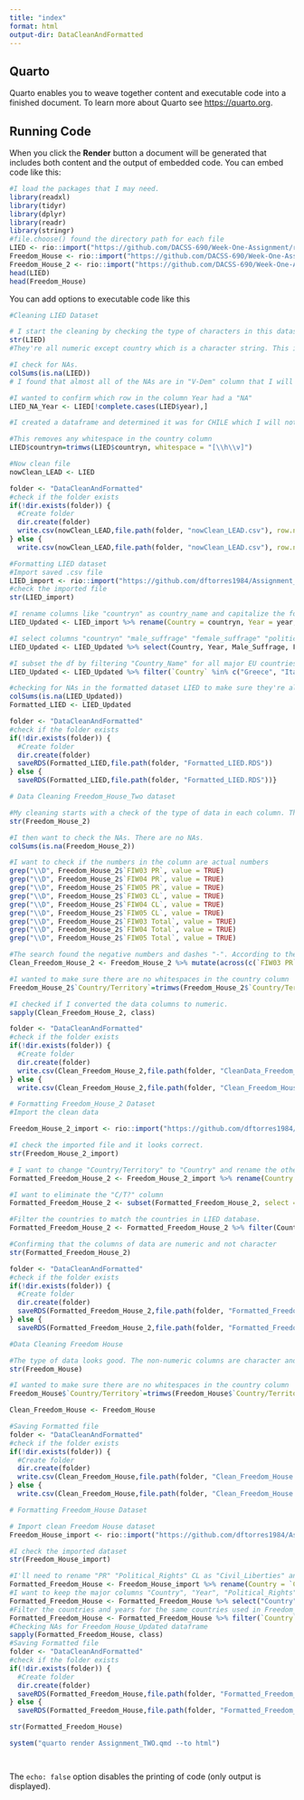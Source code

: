```yaml
---
title: "index"
format: html
output-dir: DataCleanAndFormatted
---
```


## Quarto

Quarto enables you to weave together content and executable code into a finished document. To learn more about Quarto see <https://quarto.org>.

## Running Code

When you click the **Render** button a document will be generated that includes both content and the output of embedded code. You can embed code like this:

```r
#I load the packages that I may need. 
library(readxl)
library(tidyr)
library(dplyr)
library(readr)
library(stringr) 
#file.choose() found the directory path for each file
LIED <- rio::import("https://github.com/DACSS-690/Week-One-Assignment/raw/refs/heads/main/Data/LIED_6.6.xlsx")
Freedom_House <- rio::import("https://github.com/DACSS-690/Week-One-Assignment/raw/refs/heads/main/Data/Freedom_House_Data_from_2003_to_2020.xlsx", which=2)
Freedom_House_2 <- rio::import("https://github.com/DACSS-690/Week-One-Assignment/raw/refs/heads/main/Data/Freedom_House_Data_from_2003_to_2020.xlsx", which=3)
head(LIED)
head(Freedom_House)
```

You can add options to executable code like this

```r
#Cleaning LIED Dataset 

# I start the cleaning by checking the type of characters in this dataset. All of the columns with data are numeric; obviously the countryn column is character.  
str(LIED)
#They're all numeric except country which is a character string. This is a good sign. 

#I check for NAs. 
colSums(is.na(LIED)) 
# I found that almost all of the NAs are in "V-Dem" column that I will not use and 1 NA exists in the YEAR column which is odd. 

#I wanted to confirm which row in the column Year had a "NA"  
LIED_NA_Year <- LIED[!complete.cases(LIED$year),] 

#I created a dataframe and determined it was for CHILE which I will not use when subset the data. This confirms it was likely an error by the creator of the dataset. 

#This removes any whitespace in the country column
LIED$countryn=trimws(LIED$countryn, whitespace = "[\\h\\v]")

#Now clean file 
nowClean_LEAD <- LIED

folder <- "DataCleanAndFormatted"
#check if the folder exists 
if(!dir.exists(folder)) {
  #Create folder 
  dir.create(folder)
  write.csv(nowClean_LEAD,file.path(folder, "nowClean_LEAD.csv"), row.names = F)
} else {
  write.csv(nowClean_LEAD,file.path(folder, "nowClean_LEAD.csv"), row.names = F)}
```

```r
#Formatting LIED dataset
#Import saved .csv file
LIED_import <- rio::import("https://github.com/dftorres1984/Assignment_Two/raw/refs/heads/main/DataCleanAndFormatted/nowClean_LEAD.csv")
#check the imported file
str(LIED_import)

#I rename columns like "countryn" as country_name and capitalize the following columns: year, male_suffrage, female_suffrage, political_liberties, democratic_breakdown, and sovereign.     
LIED_Updated <- LIED_import %>% rename(Country = countryn, Year = year, Male_Suffrage = male_suffrage, Female_Suffrage = female_suffrage, Political_Liberties = political_liberties, Democratic_Breakdown = democratic_breakdown, Sovereign = sovereign)

#I select columns "countryn" "male_suffrage" "female_suffrage" "political_liberties" "democratic_breakdown" "sovereign" 
LIED_Updated <- LIED_Updated %>% select(Country, Year, Male_Suffrage, Female_Suffrage, Political_Liberties, Democratic_Breakdown, Sovereign)

#I subset the df by filtering "Country_Name" for all major EU countries, USA, Canada, Japan, South Korea, New Zealand, and Australia and for years 2003 to 2020. I selected these years because all three datasets have data for these years. 
LIED_Updated <- LIED_Updated %>% filter(`Country` %in% c("Greece", "Italy", "Austria", "United States", "Korea, South", "Portugal", "Japan", "Belgium", "Czech Republic", "Czechoslovakia", "Spain", "United Kingdom", "Canada", "France", "Iceland", "Australia", "Germany", "Netherlands", "Ireland", "Finland", "Switzerland", "New Zealand", "Denmark", "Sweden", "Norway", "Hungary", "Poland", "Slovakia", "Estonia", "Latvia", "Lithuania", "Slovenia", "Cyprus", "Malta", "Bulgaria", "Romania", "Croatia") & Year >= 2003 & Year <= 2020)

#checking for NAs in the formatted dataset LIED to make sure they're all gone
colSums(is.na(LIED_Updated))
Formatted_LIED <- LIED_Updated

folder <- "DataCleanAndFormatted"
#check if the folder exists 
if(!dir.exists(folder)) {
  #Create folder 
  dir.create(folder)
  saveRDS(Formatted_LIED,file.path(folder, "Formatted_LIED.RDS"))
} else {
  saveRDS(Formatted_LIED,file.path(folder, "Formatted_LIED.RDS"))}  
```

```r
# Data Cleaning Freedom_House_Two dataset

#My cleaning starts with a check of the type of data in each column. The columns with numeric data are characters. 
str(Freedom_House_2)

#I then want to check the NAs. There are no NAs.  
colSums(is.na(Freedom_House_2))

#I want to check if the numbers in the column are actual numbers 
grep("\\D", Freedom_House_2$`FIW03 PR`, value = TRUE)
grep("\\D", Freedom_House_2$`FIW04 PR`, value = TRUE)
grep("\\D", Freedom_House_2$`FIW05 PR`, value = TRUE)
grep("\\D", Freedom_House_2$`FIW03 CL`, value = TRUE)
grep("\\D", Freedom_House_2$`FIW04 CL`, value = TRUE)
grep("\\D", Freedom_House_2$`FIW05 CL`, value = TRUE)
grep("\\D", Freedom_House_2$`FIW03 Total`, value = TRUE)
grep("\\D", Freedom_House_2$`FIW04 Total`, value = TRUE)
grep("\\D", Freedom_House_2$`FIW05 Total`, value = TRUE)

#The search found the negative numbers and dashes "-". According to the Freedom House webiste, negative numbers were reserved for countries with very low Political Rights scores. All dashes were converted to NAs.   
Clean_Freedom_House_2 <- Freedom_House_2 %>% mutate(across(c(`FIW03 PR`,`FIW04 PR`,`FIW05 PR`, `FIW03 CL`,`FIW04 CL`, `FIW05 CL`, `FIW03 Total`, `FIW04 Total`,`FIW05 Total`), ~ as.numeric(as.character(.))))

#I wanted to make sure there are no whitespaces in the country column
Freedom_House_2$`Country/Territory`=trimws(Freedom_House_2$`Country/Territory`, whitespace = "[\\h\\v]")

#I checked if I converted the data columns to numeric.
sapply(Clean_Freedom_House_2, class)

folder <- "DataCleanAndFormatted"
#check if the folder exists 
if(!dir.exists(folder)) {
  #Create folder 
  dir.create(folder)
  write.csv(Clean_Freedom_House_2,file.path(folder, "CleanData_Freedom_House_2.csv"), row.names = F)
} else {
  write.csv(Clean_Freedom_House_2,file.path(folder, "Clean_Freedom_House_2.csv"), row.names = F)}
```

```r
# Formatting Freedom_House_2 Dataset
#Import the clean data 

Freedom_House_2_import <- rio::import("https://github.com/dftorres1984/Assignment_Two/raw/refs/heads/main/DataCleanAndFormatted/Clean_Freedom_House_2.csv")

#I check the imported file and it looks correct.  
str(Freedom_House_2_import)

# I want to change "Country/Territory" to "Country" and rename the other columns  
Formatted_Freedom_House_2 <- Freedom_House_2_import %>% rename(Country = "Country/Territory", Political_Rights_2003 = `FIW03 PR`, Political_Rights_2004 = `FIW04 PR`, Political_Rights_2005 = `FIW05 PR`, Civil_Liberties_2003 = `FIW03 CL`, Civil_Liberties_2004 = `FIW04 CL`, Civil_Liberties_2005 = `FIW05 CL`, Total_Score_2003 = `FIW03 Total`, Total_Score_2004 = `FIW04 Total`, Total_Score_2005 = `FIW05 Total`)

#I want to eliminate the "C/T?" column 
Formatted_Freedom_House_2 <- subset(Formatted_Freedom_House_2, select = -`C/T?`)

#Filter the countries to match the countries in LIED database.  
Formatted_Freedom_House_2 <- Formatted_Freedom_House_2 %>% filter(Country %in% c("Greece", "Italy", "Austria", "United States", "South Korea", "Portugal", "Japan", "Belgium", "Czech Republic", "Spain", "United Kingdom", "Canada", "France", "Iceland", "Australia", "Germany", "Netherlands", "Ireland", "Finland", "Switzerland", "New Zealand", "Denmark", "Sweden", "Norway", "Hungary", "Poland", "Slovakia", "Estonia", "Latvia", "Lithuania", "Slovenia", "Cyprus", "Malta", "Bulgaria", "Romania", "Croatia"))

#Confirming that the columns of data are numeric and not character
str(Formatted_Freedom_House_2)

folder <- "DataCleanAndFormatted"
#check if the folder exists 
if(!dir.exists(folder)) {
  #Create folder 
  dir.create(folder)
  saveRDS(Formatted_Freedom_House_2,file.path(folder, "Formatted_Freedom_House_2.RDS"))
} else {
  saveRDS(Formatted_Freedom_House_2,file.path(folder, "Formatted_Freedom_House_2.RDS"))}

```

```r
#Data Cleaning Freedom House 

#The type of data looks good. The non-numeric columns are character and the columns with data are all numeric. This is the main dataset used by Freedom House so I'm not surprised that the data quality is high.   
str(Freedom_House)

#I wanted to make sure there are no whitespaces in the country column
Freedom_House$`Country/Territory`=trimws(Freedom_House$`Country/Territory`, whitespace = "[\\h\\v]")

Clean_Freedom_House <- Freedom_House 

#Saving Formatted file
folder <- "DataCleanAndFormatted"
#check if the folder exists 
if(!dir.exists(folder)) {
  #Create folder 
  dir.create(folder)
  write.csv(Clean_Freedom_House,file.path(folder, "Clean_Freedom_House.csv"), row.names = F)
} else {
  write.csv(Clean_Freedom_House,file.path(folder, "Clean_Freedom_House.csv"), row.names = F)}
```

```r
# Formatting Freedom_House Dataset

# Import clean Freedom House dataset
Freedom_House_import <- rio::import("https://github.com/dftorres1984/Assignment_Two/raw/refs/heads/main/DataCleanAndFormatted/Clean_Freedom_House.csv")  

#I check the imported dataset
str(Freedom_House_import)

#I'll need to rename "PR" "Political_Rights" CL as "Civil_Liberties" and "Total" as "Total Score" convert "Edition" into "Year"
Formatted_Freedom_House <- Freedom_House_import %>% rename(Country = `Country/Territory`, Year = `Edition`, Political_Rights = `PR`, Civil_Liberties = `CL`, Total_Score = `Total`)
#I want to keep the major columns "Country", "Year", "Political_Rights" "Civil_Liberties" and "Total_Score" 
Formatted_Freedom_House <- Formatted_Freedom_House %>% select("Country", "Year", "Political_Rights", "Civil_Liberties", "Total_Score")
#Filter the countries and years for the same countries used in Freedom_House_2 and LIED  
Formatted_Freedom_House <- Formatted_Freedom_House %>% filter(`Country` %in% c("Greece", "Italy", "Austria", "United States", "South Korea", "Portugal", "Japan", "Belgium", "Czech Republic", "Spain", "United Kingdom", "Canada", "France", "Iceland", "Australia", "Germany", "Netherlands", "Ireland", "Finland", "Switzerland", "New Zealand", "Denmark", "Sweden", "Norway", "Hungary", "Poland", "Slovakia", "Estonia", "Latvia", "Lithuania", "Slovenia", "Cyprus", "Malta", "Bulgaria", "Romania", "Croatia") & Year>= 2003 & Year<=2020)
#Checking NAs for Freedom_House_Updated dataframe 
sapply(Formatted_Freedom_House, class)
#Saving Formatted file
folder <- "DataCleanAndFormatted"
#check if the folder exists 
if(!dir.exists(folder)) {
  #Create folder 
  dir.create(folder)
  saveRDS(Formatted_Freedom_House,file.path(folder, "Formatted_Freedom_House.RDS"))
} else {
  saveRDS(Formatted_Freedom_House,file.path(folder, "Formatted_Freedom_House.RDS"))}   

str(Formatted_Freedom_House)

system("quarto render Assignment_TWO.qmd --to html")




```

The `echo: false` option disables the printing of code (only output is displayed).
